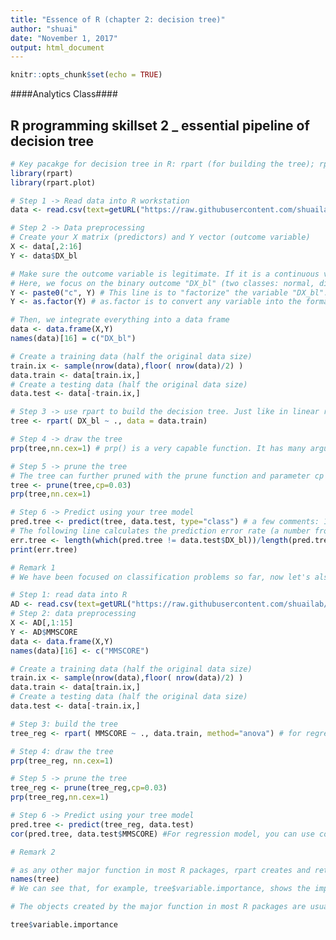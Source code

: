 ---
title: "Essence of R (chapter 2: decision tree)"
author: "shuai"
date: "November 1, 2017"
output: html_document
---

```{r setup, include=FALSE}
knitr::opts_chunk$set(echo = TRUE)
```


####Analytics Class####

## R programming skillset 2 _ essential pipeline of decision tree

```{r}
# Key pacakge for decision tree in R: rpart (for building the tree); rpart.plot (for drawing the tree)
library(rpart)
library(rpart.plot)

# Step 1 -> Read data into R workstation
data <- read.csv(text=getURL("https://raw.githubusercontent.com/shuailab/ind_498/master/resource/data/AD.csv"))

```

```{r}
# Step 2 -> Data preprocessing
# Create your X matrix (predictors) and Y vector (outcome variable)
X <- data[,2:16]
Y <- data$DX_bl

# Make sure the outcome variable is legitimate. If it is a continuous variable (regression problem), it should be defined as a "num" variable in R. If it is a binary or a more genernal categorical variable (classification problem), it should be defined as a "factor" variable in R. 
# Here, we focus on the binary outcome "DX_bl" (two classes: normal, diseases). The following code makes sure the variable "DX_bl" is a "factor".
Y <- paste0("c", Y) # This line is to "factorize" the variable "DX_bl". It denotes "0" as "c0" and "1" as "c1", to highlight the fact that "DX_bl" is a factor variable, not a numerical variable
Y <- as.factor(Y) # as.factor is to convert any variable into the format as "factor" variable. 

# Then, we integrate everything into a data frame
data <- data.frame(X,Y)
names(data)[16] = c("DX_bl")

# Create a training data (half the original data size)
train.ix <- sample(nrow(data),floor( nrow(data)/2) )
data.train <- data[train.ix,]
# Create a testing data (half the original data size)
data.test <- data[-train.ix,]

```


```{r}

# Step 3 -> use rpart to build the decision tree. Just like in linear regression model, we throw in all the predictors first, to see what the learned model. Here, we don't have p-values any more to see the significance of the variables. In a decision tree, if a variable doesn't show up in the tree, it is considered not significant. 
tree <- rpart( DX_bl ~ ., data = data.train) 
```

```{r}
# Step 4 -> draw the tree 
prp(tree,nn.cex=1) # prp() is a very capable function. It has many arguments to specify the details of how the tree should be drew, e.g., should we show the numbers on the lead nodes? how large is the font size? etc. Use help(prp) to see details
```

```{r}
# Step 5 -> prune the tree
# The tree can further pruned with the prune function and parameter cp to control the complexity. cp is the minimum relative error improved by splitting the node. A larger cp leads to a less-complex tree. First we try 0.01, the number of nodes is reduced. 
tree <- prune(tree,cp=0.03)
prp(tree,nn.cex=1)
```

```{r}
# Step 6 -> Predict using your tree model
pred.tree <- predict(tree, data.test, type="class") # a few comments: 1) predict() is a function that you can find in many R pacakges. R package developers tend to agree to write such a function predict(obj, data), where obj is the obj of the created model by that package, and data is the data points you want to predict on. 2) While in many cases this is not needed, sometimes you do need to specify the argument "type". Here, type="class" means that, you specify this is a classification problem. 
# The following line calculates the prediction error rate (a number from 0 to 1) for a binary classification problem
err.tree <- length(which(pred.tree != data.test$DX_bl))/length(pred.tree) # 1) which(pred.tree != data$DX_bl) identifies the locations of the incorrect predictions; 2)length(any vector) returns the length of that vector; 3) thus, the ratio of incorrect prediction over the total prediction is the prediction error
print(err.tree)

```


```{r}
# Remark 1
# We have been focused on classification problems so far, now let's also try rpart for the same regression problem illusrated in the linear regression . Firstly, AGE, PTGENDER and PTEDUCAT are used as the predictor variables. The tree is plotted in the Figure below. The prediction of MMSCORE (a numeric value) is labeled at each leaf node. In the linear model part, it has been shown that the relationship between MMSCORE and PTEDUCAT changes substantially according to different levels of AGE. The decision tree is able to capture the interaction between PTEDUCAT, AGE and MMSCORE.

# Step 1: read data into R
AD <- read.csv(text=getURL("https://raw.githubusercontent.com/shuailab/ind_498/master/resource/data/AD2.csv"))
# Step 2: data preprocessing
X <- AD[,1:15]
Y <- AD$MMSCORE
data <- data.frame(X,Y)
names(data)[16] <- c("MMSCORE")

# Create a training data (half the original data size)
train.ix <- sample(nrow(data),floor( nrow(data)/2) )
data.train <- data[train.ix,]
# Create a testing data (half the original data size)
data.test <- data[-train.ix,]

# Step 3: build the tree
tree_reg <- rpart( MMSCORE ~ ., data.train, method="anova") # for regression problems, use method="anova"

# Step 4: draw the tree
prp(tree_reg, nn.cex=1)

# Step 5 -> prune the tree
tree_reg <- prune(tree_reg,cp=0.03)
prp(tree_reg,nn.cex=1)

# Step 6 -> Predict using your tree model
pred.tree <- predict(tree_reg, data.test) 
cor(pred.tree, data.test$MMSCORE) #For regression model, you can use correlation to measure how close your predictions with the true outcome values of the data points 

```


```{r}
# Remark 2

# as any other major function in most R packages, rpart creates and returns an object, that contains multiple aspects of information. You can use names(obj) to see what is inside the obj. E.g., here:
names(tree) 
# We can see that, for example, tree$variable.importance, shows the importance of the variables. However, you may notice that, some variables showed in tree$variable.importance are not on the tree visualization. It is because of two reasons, 1) the importance of a variable in a decision tree is evaluated by the loss of accuracy if this variable is removed from the dataset; 2) the default cp value in rpart is 0.01, thus, the tree shown up in prp(tree) has been pruned, while the variable importance score in the tree object still keeps the information from a full tree. 

# The objects created by the major function in most R packages are usually complex, having many intermediate results that are useful for developers who want to build more packages on these existing packages. Thus, while this richness of information provides great flexibility, it also results in some confusions. But, a common agreement is that, the essential information provided by these objects fit our common definitions/presumptions. 

tree$variable.importance
```







